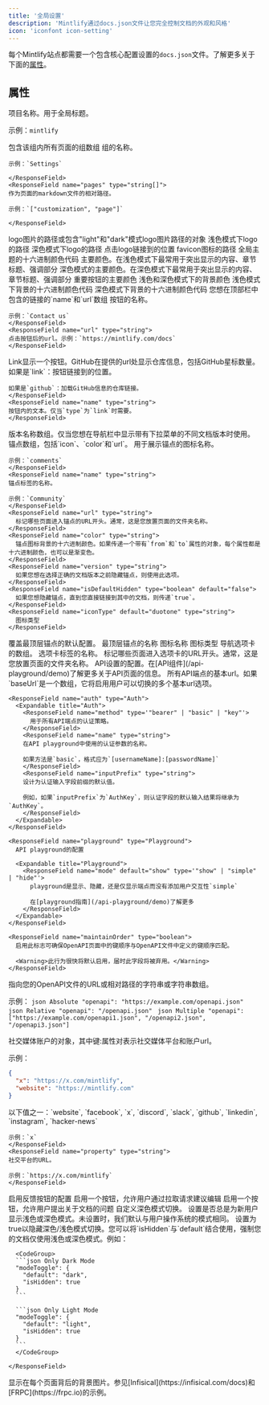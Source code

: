 ```yaml
---
title: '全局设置'
description: 'Mintlify通过docs.json文件让您完全控制文档的外观和风格'
icon: 'iconfont icon-setting'
---
```


每个Mintlify站点都需要一个包含核心配置设置的`docs.json`文件。了解更多关于下面的[属性](#properties)。

## 属性

<ResponseField name="name" type="string" required>
项目名称。用于全局标题。

示例：`mintlify`

</ResponseField>

<ResponseField name="navigation" type="Navigation[]" required>
  包含该组内所有页面的组数组
  <Expandable title="Navigation">
    <ResponseField name="group" type="string">
    组的名称。

    示例：`Settings`

    </ResponseField>
    <ResponseField name="pages" type="string[]">
    作为页面的markdown文件的相对路径。

    示例：`["customization", "page"]`

    </ResponseField>

  </Expandable>
</ResponseField>

<ResponseField name="logo" type="string or object">
  logo图片的路径或包含"light"和"dark"模式logo图片路径的对象
  <Expandable title="Logo">
    <ResponseField name="light" type="string">
      浅色模式下logo的路径
    </ResponseField>
    <ResponseField name="dark" type="string">
      深色模式下logo的路径
    </ResponseField>
    <ResponseField name="href" type="string" default="/">
      点击logo链接到的位置
    </ResponseField>
  </Expandable>
</ResponseField>

<ResponseField name="favicon" type="string">
  favicon图标的路径
</ResponseField>

<ResponseField name="colors" type="Colors">
  全局主题的十六进制颜色代码
  <Expandable title="Colors">
    <ResponseField name="primary" type="string" required>
      主要颜色。在浅色模式下最常用于突出显示的内容、章节标题、强调部分
    </ResponseField>
    <ResponseField name="light" type="string">
      深色模式的主要颜色。在深色模式下最常用于突出显示的内容、章节标题、强调部分
    </ResponseField>
    <ResponseField name="dark" type="string">
      重要按钮的主要颜色
    </ResponseField>
    <ResponseField name="background" type="object">
      浅色和深色模式下的背景颜色
      <Expandable title="Object">
        <ResponseField name="light" type="string" required>
          浅色模式下背景的十六进制颜色代码
        </ResponseField>
        <ResponseField name="dark" type="string" required>
          深色模式下背景的十六进制颜色代码
        </ResponseField>
      </Expandable>
    </ResponseField>
  </Expandable>
</ResponseField>

<ResponseField name="topbarLinks" type="TopbarLink[]">
  您想在顶部栏中包含的链接的`name`和`url`数组
  <Expandable title="TopbarLink">
    <ResponseField name="name" type="string">
    按钮的名称。

    示例：`Contact us`
    </ResponseField>
    <ResponseField name="url" type="string">
    点击按钮后的url。示例：`https://mintlify.com/docs`
    </ResponseField>

  </Expandable>
</ResponseField>

<ResponseField name="topbarCtaButton" type="Call to Action">
  <Expandable title="Topbar Call to Action">
    <ResponseField name="type" type={'"link" or "github"'} default="link">
    Link显示一个按钮。GitHub在提供的url处显示仓库信息，包括GitHub星标数量。
    </ResponseField>
    <ResponseField name="url" type="string">
    如果是`link`：按钮链接到的位置。
    
    如果是`github`：加载GitHub信息的仓库链接。
    </ResponseField>
    <ResponseField name="name" type="string">
    按钮内的文本。仅当`type`为`link`时需要。
    </ResponseField>

  </Expandable>
</ResponseField>

<ResponseField name="versions" type="string[]">
  版本名称数组。仅当您想在导航栏中显示带有下拉菜单的不同文档版本时使用。
</ResponseField>

<ResponseField name="anchors" type="Anchor[]">
  锚点数组，包括`icon`、`color`和`url`。
  <Expandable title="Anchor">
    <ResponseField name="icon" type="string">
    用于展示锚点的图标名称。

    示例：`comments`
    </ResponseField>
    <ResponseField name="name" type="string">
    锚点标签的名称。

    示例：`Community`
    </ResponseField>
    <ResponseField name="url" type="string">
      标记哪些页面进入锚点的URL开头。通常，这是您放置页面的文件夹名称。
    </ResponseField>
    <ResponseField name="color" type="string">
      锚点图标背景的十六进制颜色。如果传递一个带有`from`和`to`属性的对象，每个属性都是十六进制颜色，也可以是渐变色。
    </ResponseField>
    <ResponseField name="version" type="string">
      如果您想在选择正确的文档版本之前隐藏锚点，则使用此选项。
    </ResponseField>
    <ResponseField name="isDefaultHidden" type="boolean" default="false">
      如果您想隐藏锚点，直到您直接链接到其中的文档，则传递`true`。
    </ResponseField>
    <ResponseField name="iconType" default="duotone" type="string">
      图标类型
    </ResponseField>

  </Expandable>
</ResponseField>

<ResponseField name="topAnchor" type="Object">
  覆盖最顶层锚点的默认配置。
  <Expandable title="Object">
    <ResponseField name="name" default="Documentation" type="string">
      最顶层锚点的名称
    </ResponseField>
    <ResponseField name="icon" default="book-open" type="string">
      图标名称
    </ResponseField>
    <ResponseField name="iconType" default="duotone" type="string">
      图标类型
    </ResponseField>
  </Expandable>
</ResponseField>

<ResponseField name="tabs" type="Tabs[]">
  导航选项卡的数组。
  <Expandable title="Tabs">
    <ResponseField name="name" type="string">
      选项卡标签的名称。
    </ResponseField>
    <ResponseField name="url" type="string">
      标记哪些页面进入选项卡的URL开头。通常，这是您放置页面的文件夹名称。
    </ResponseField>
  </Expandable>
</ResponseField>

<ResponseField name="api" type="API">
  API设置的配置。在[API组件](/api-playground/demo)了解更多关于API页面的信息。
  <Expandable title="API">
    <ResponseField name="baseUrl" type="string">
      所有API端点的基本url。如果`baseUrl`是一个数组，它将启用用户可以切换的多个基本url选项。
    </ResponseField>

    <ResponseField name="auth" type="Auth">
      <Expandable title="Auth">
        <ResponseField name="method" type='"bearer" | "basic" | "key"'>
          用于所有API端点的认证策略。
        </ResponseField>
        <ResponseField name="name" type="string">
        在API playground中使用的认证参数的名称。

        如果方法是`basic`，格式应为`[usernameName]:[passwordName]`
        </ResponseField>
        <ResponseField name="inputPrefix" type="string">
        设计为认证输入字段前缀的默认值。

        例如，如果`inputPrefix`为`AuthKey`，则认证字段的默认输入结果将继承为`AuthKey`。
        </ResponseField>
      </Expandable>
    </ResponseField>

    <ResponseField name="playground" type="Playground">
      API playground的配置

      <Expandable title="Playground">
        <ResponseField name="mode" default="show" type='"show" | "simple" | "hide"'>
          playground是显示、隐藏，还是仅显示端点而没有添加用户交互性`simple`

          在[playground指南](/api-playground/demo)了解更多
        </ResponseField>
      </Expandable>
    </ResponseField>

    <ResponseField name="maintainOrder" type="boolean">
      启用此标志可确保OpenAPI页面中的键顺序与OpenAPI文件中定义的键顺序匹配。

      <Warning>此行为很快将默认启用，届时此字段将被弃用。</Warning>
    </ResponseField>

  </Expandable>
</ResponseField>

<ResponseField name="openapi" type="string | string[]">
  指向您的OpenAPI文件的URL或相对路径的字符串或字符串数组。
  
  示例：
  <CodeGroup>
    ```json Absolute
    "openapi": "https://example.com/openapi.json"
    ```
    ```json Relative
    "openapi": "/openapi.json"
    ```
    ```json Multiple
    "openapi": ["https://example.com/openapi1.json", "/openapi2.json", "/openapi3.json"]
    ```
  </CodeGroup>

</ResponseField>

<ResponseField name="footerSocials" type="FooterSocials">
  社交媒体账户的对象，其中键:属性对表示社交媒体平台和账户url。
  
  示例： 
  ```json
  {
    "x": "https://x.com/mintlify",
    "website": "https://mintlify.com"
  }
  ```
  <Expandable title="FooterSocials">
    <ResponseField name="[key]" type="string">
    以下值之一：`website`, `facebook`, `x`, `discord`, `slack`, `github`, `linkedin`, `instagram`, `hacker-news`
    
    示例：`x`
    </ResponseField>
    <ResponseField name="property" type="string">
    社交平台的URL。
    
    示例：`https://x.com/mintlify`
    </ResponseField>
  </Expandable>
</ResponseField>

<ResponseField name="feedback" type="Feedback">
  启用反馈按钮的配置

  <Expandable title="Feedback">
    <ResponseField name="suggestEdit" type="boolean" default="false">
    启用一个按钮，允许用户通过拉取请求建议编辑
    </ResponseField>
    <ResponseField name="raiseIssue" type="boolean" default="false">
    启用一个按钮，允许用户提出关于文档的问题
    </ResponseField>
  </Expandable>
</ResponseField>

<ResponseField name="modeToggle" type="ModeToggle">
  自定义深色模式切换。
  <Expandable title="ModeToggle">
    <ResponseField name="default" type={'"light" or "dark"'}>
      设置是否总是为新用户显示浅色或深色模式。未设置时，我们默认与用户操作系统的模式相同。
    </ResponseField>
    <ResponseField name="isHidden" type="boolean" default="false">
      设置为true以隐藏深色/浅色模式切换。您可以将`isHidden`与`default`结合使用，强制您的文档仅使用浅色或深色模式。例如：
      
      <CodeGroup>
      ```json Only Dark Mode
      "modeToggle": {
        "default": "dark",
        "isHidden": true
      }
      ```

      ```json Only Light Mode
      "modeToggle": {
        "default": "light",
        "isHidden": true
      }
      ```
      </CodeGroup>

    </ResponseField>

  </Expandable>
</ResponseField>

<ResponseField name="backgroundImage" type="string">
  显示在每个页面背后的背景图片。参见[Infisical](https://infisical.com/docs)和[FRPC](https://frpc.io)的示例。
</ResponseField>